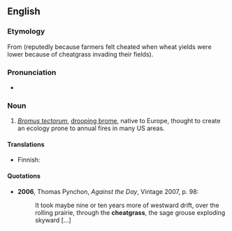 ==English==
{{rfi}}
{{wikipedia}}
===Etymology===
From {{compound|cheat|grass|lang=en}} (reputedly because farmers felt cheated when wheat yields were lower because of cheatgrass invading their fields).

===Pronunciation===
* {{IPA|/ˈtʃiːtɡɹɑːs/|lang=en}}

===Noun===
{{en-noun|cheatgrasses}}

# ''[[Bromus tectorum]]'', [[drooping brome]], native to Europe, thought to create an ecology prone to annual fires in many US areas.

====Translations====
{{trans-top|''Bromus tectorum''}}
* Finnish: {{t|fi|kattokattara}}
{{trans-mid}}
{{trans-bottom}}

====Quotations====
* '''2006''', Thomas Pynchon, ''Against the Day'', Vintage 2007, p. 98:
*: It took maybe nine or ten years more of westward drift, over the rolling prairie, through the '''cheatgrass''', the sage grouse exploding skyward [...]
